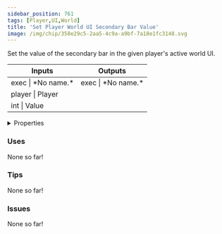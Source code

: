 ```yaml
---
sidebar_position: 761
tags: [Player,UI,World]
title: 'Set Player World UI Secondary Bar Value'
image: /img/chip/358e29c5-2aa5-4c9a-a9bf-7a18e1fc3148.svg
---
```


Set the value of the secondary bar in the given player's active world UI.



<IChip uuid="358e29c5-2aa5-4c9a-a9bf-7a18e1fc3148"/>

<table><thead><tr><th>Inputs</th><th>Outputs</th></tr></thead><tbody><tr><td>exec | *No name.*</td><td>exec | *No name.*</td></tr><tr><td>player | Player</td><td /></tr><tr><td>int | Value</td><td /></tr></tbody></table>

<details>
  <summary>Properties</summary>
  <div>
    <div>
    <table>
      <tbody>
        <tr>
          <td>Is beta required?</td>
          <td>No</td>
        </tr>
        <tr>
          <td>Is chip a trolling risk?</td>
          <td>No</td>
        </tr>
        <tr>
          <td>Is chip a role assignment risk?</td>
          <td>No</td>
        </tr>
        <tr>
          <td>Chip UUID</td>
          <td>358e29c5-2aa5-4c9a-a9bf-7a18e1fc3148</td>
        </tr>
        <tr>
          <td>Room availability</td>
          <td>Available everywhere</td>
        </tr>
      </tbody>
    </table>
    </div>
  </div>
</details>

### Uses

None so far!

### Tips

None so far!

### Issues

None so far!